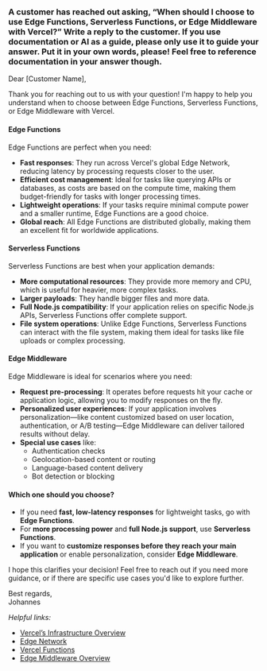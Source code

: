 
### A customer has reached out asking, “When should I choose to use Edge Functions, Serverless Functions, or Edge Middleware with Vercel?ˮ Write a reply to the customer. If you use documentation or AI as a guide, please only use it to guide your answer. Put it in your own words, please! Feel free to reference documentation in your answer though.

Dear [Customer Name],

Thank you for reaching out to us with your question! I'm happy to help you understand when to choose between Edge Functions, Serverless Functions, or Edge Middleware with Vercel.

#### Edge Functions

Edge Functions are perfect when you need:

- **Fast responses**: They run across Vercel's global Edge Network, reducing latency by processing requests closer to the user.
- **Efficient cost management**: Ideal for tasks like querying APIs or databases, as costs are based on the compute time, making them budget-friendly for tasks with longer processing times.
- **Lightweight operations**: If your tasks require minimal compute power and a smaller runtime, Edge Functions are a good choice.
- **Global reach**: All Edge Functions are distributed globally, making them an excellent fit for worldwide applications.

#### Serverless Functions

Serverless Functions are best when your application demands:

- **More computational resources**: They provide more memory and CPU, which is useful for heavier, more complex tasks.
- **Larger payloads**: They handle bigger files and more data.
- **Full Node.js compatibility**: If your application relies on specific Node.js APIs, Serverless Functions offer complete support.
- **File system operations**: Unlike Edge Functions, Serverless Functions can interact with the file system, making them ideal for tasks like file uploads or complex processing.

#### Edge Middleware

Edge Middleware is ideal for scenarios where you need:

- **Request pre-processing**: It operates before requests hit your cache or application logic, allowing you to modify responses on the fly.
- **Personalized user experiences**: If your application involves personalization—like content customized based on user location, authentication, or A/B testing—Edge Middleware can deliver tailored results without delay.
- **Special use cases** like:
  - Authentication checks
  - Geolocation-based content or routing
  - Language-based content delivery
  - Bot detection or blocking

#### **Which one should you choose?**

- If you need **fast, low-latency responses** for lightweight tasks, go with **Edge Functions**.
- For **more processing power** and **full Node.js support**, use **Serverless Functions**.
- If you want to **customize responses before they reach your main application** or enable personalization, consider **Edge Middleware**.

I hope this clarifies your decision! Feel free to reach out if you need more guidance, or if there are specific use cases you'd like to explore further.

Best regards,  
Johannes

_Helpful links:_

- [Vercel’s Infrastructure Overview](https://vercel.com/docs/infrastructure)
- [Edge Network](https://vercel.com/docs/edge-network/overview)
- [Vercel Functions](https://vercel.com/docs/functions)
- [Edge Middleware Overview](https://vercel.com/docs/functions/edge-middleware)

<QAFooter previous={qaRoutes[0]} next={qaRoutes[2]} />
